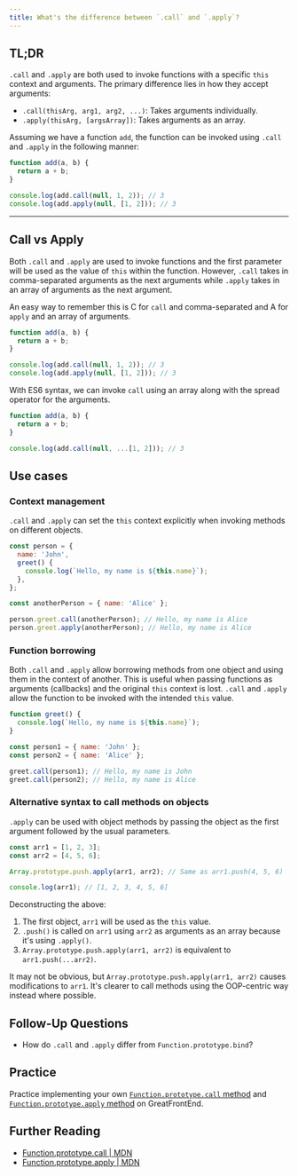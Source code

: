 ```yaml
---
title: What's the difference between `.call` and `.apply`?
---
```


## TL;DR

`.call` and `.apply` are both used to invoke functions with a specific `this` context and arguments. The primary difference lies in how they accept arguments:

- `.call(thisArg, arg1, arg2, ...)`: Takes arguments individually.
- `.apply(thisArg, [argsArray])`: Takes arguments as an array.

Assuming we have a function `add`, the function can be invoked using `.call` and `.apply` in the following manner:

```js
function add(a, b) {
  return a + b;
}

console.log(add.call(null, 1, 2)); // 3
console.log(add.apply(null, [1, 2])); // 3
```

---

## Call vs Apply

Both `.call` and `.apply` are used to invoke functions and the first parameter will be used as the value of `this` within the function. However, `.call` takes in comma-separated arguments as the next arguments while `.apply` takes in an array of arguments as the next argument.

An easy way to remember this is C for `call` and comma-separated and A for `apply` and an array of arguments.

```js
function add(a, b) {
  return a + b;
}

console.log(add.call(null, 1, 2)); // 3
console.log(add.apply(null, [1, 2])); // 3
```

With ES6 syntax, we can invoke `call` using an array along with the spread operator for the arguments.

```js
function add(a, b) {
  return a + b;
}

console.log(add.call(null, ...[1, 2])); // 3
```

## Use cases

### Context management

`.call` and `.apply` can set the `this` context explicitly when invoking methods on different objects.

```js
const person = {
  name: 'John',
  greet() {
    console.log(`Hello, my name is ${this.name}`);
  },
};

const anotherPerson = { name: 'Alice' };

person.greet.call(anotherPerson); // Hello, my name is Alice
person.greet.apply(anotherPerson); // Hello, my name is Alice
```

### Function borrowing

Both `.call` and `.apply` allow borrowing methods from one object and using them in the context of another. This is useful when passing functions as arguments (callbacks) and the original `this` context is lost. `.call` and `.apply` allow the function to be invoked with the intended `this` value.

```js
function greet() {
  console.log(`Hello, my name is ${this.name}`);
}

const person1 = { name: 'John' };
const person2 = { name: 'Alice' };

greet.call(person1); // Hello, my name is John
greet.call(person2); // Hello, my name is Alice
```

### Alternative syntax to call methods on objects

`.apply` can be used with object methods by passing the object as the first argument followed by the usual parameters.

```js
const arr1 = [1, 2, 3];
const arr2 = [4, 5, 6];

Array.prototype.push.apply(arr1, arr2); // Same as arr1.push(4, 5, 6)

console.log(arr1); // [1, 2, 3, 4, 5, 6]
```

Deconstructing the above:

1. The first object, `arr1` will be used as the `this` value.
2. `.push()` is called on `arr1` using `arr2` as arguments as an array because it's using `.apply()`.
3. `Array.prototype.push.apply(arr1, arr2)` is equivalent to `arr1.push(...arr2)`.

It may not be obvious, but `Array.prototype.push.apply(arr1, arr2)` causes modifications to `arr1`. It's clearer to call methods using the OOP-centric way instead where possible.

## Follow-Up Questions

- How do `.call` and `.apply` differ from `Function.prototype.bind`?

## Practice

Practice implementing your own [`Function.prototype.call` method](/questions/javascript/function-call) and [`Function.prototype.apply` method](/questions/javascript/function-apply) on GreatFrontEnd.

## Further Reading

- [Function.prototype.call | MDN](https://developer.mozilla.org/en-US/docs/Web/JavaScript/Reference/Global_Objects/Function/call)
- [Function.prototype.apply | MDN](https://developer.mozilla.org/en-US/docs/Web/JavaScript/Reference/Global_Objects/Function/apply)
